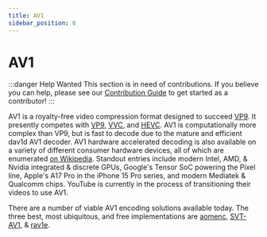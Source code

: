 ```yaml
---
title: AV1
sidebar_position: 6
---
```


# AV1

:::danger Help Wanted
This section is in need of contributions. If you believe you can help, please see our [Contribution Guide](../contribution-guide.mdx) to get started as a contributor!
:::

AV1 is a royalty-free video compression format designed to succeed [VP9](../video/VP9.mdx). It presently competes with [VP9](../video/VP9.mdx), [VVC](../video/VVC.mdx), and [HEVC](../video/HEVC.mdx). AV1 is computationally more complex than VP9, but is fast to decode due to the mature and efficient dav1d AV1 decoder. AV1 hardware accelerated decoding is also available on a variety of different consumer hardware devices, all of which are enumerated [on Wikipedia](https://en.wikipedia.org/wiki/AV1#Hardware). Standout entries include modern Intel, AMD, & Nvidia integrated & discrete GPUs, Google's Tensor SoC powering the Pixel line, Apple's A17 Pro in the iPhone 15 Pro series, and modern Mediatek & Qualcomm chips. YouTube is currently in the process of transitioning their videos to use AV1.

There are a number of viable AV1 encoding solutions available today. The three best, most ubiquitous, and free implementations are [aomenc](../encoders/aomenc.mdx), [SVT-AV1](../encoders/SVT-AV1.mdx), & [rav1e](../encoders/rav1e.mdx).